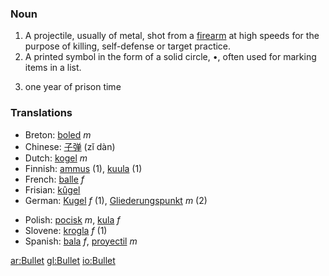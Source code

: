 ===Noun===
# A projectile, usually of metal, shot from a [[firearm]] at high speeds for the purpose of killing, self-defense or target practice.
# A printed symbol in the form of a solid circle, •, often used for marking items in a list.
# {{slang}} one year of prison time
===Translations===
{{top}}<!--languages from A to I go here-->
*Breton: [[boled]] ''m''
*Chinese: [[子弹]] (zǐ dàn)
*Dutch: [[kogel]] ''m''
*Finnish: [[ammus]] (1), [[kuula]] (1)
*French: [[balle]] ''f''
*Frisian: [[kûgel]]
*German: [[Kugel]] ''f'' (1), [[Gliederungspunkt]] ''m'' (2)
{{mid}}<!--languages from J to Z go here-->
*Polish: [[pocisk]] ''m'', [[kula]] ''f''
*Slovene: [[krogla]] ''f'' (1)
*Spanish: [[bala]] ''f'', [[proyectil]] ''m''
{{bottom}}

[[ar:Bullet]]
[[gl:Bullet]]
[[io:Bullet]]